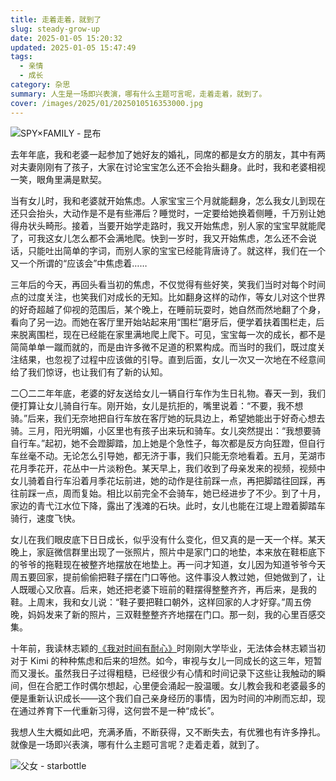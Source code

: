 ```yaml
---
title: 走着走着，就到了
slug: steady-grow-up
date: 2025-01-05 15:20:32
updated: 2025-01-05 15:47:49
tags:
  - 亲情
  - 成长
category: 杂思
summary: 人生是一场即兴表演，哪有什么主题可言呢，走着走着，就到了。
cover: /images/2025/01/2025010516353000.jpg
---
```


![SPY×FAMILY - 昆布](/images/2025/01/2025010516402400.jpg)

<MusicPlayer netease={759983} />

去年年底，我和老婆一起参加了她好友的婚礼，同席的都是女方的朋友，其中有两对夫妻刚刚有了孩子，大家在讨论宝宝怎么还不会抬头翻身。此时，我和老婆相视一笑，眼角里满是默契。

当有女儿时，我和老婆就开始焦虑。人家宝宝三个月就能翻身，怎么我女儿到现在还只会抬头，大动作是不是有些滞后？睡觉时，一定要给她换着侧睡，千万别让她得舟状头畸形。接着，当要开始学走路时，我又开始焦虑，别人家的宝宝早就能爬了，可我这女儿怎么都不会满地爬。快到一岁时，我又开始焦虑，怎么还不会说话，只能吐出简单的字词，而别人家的宝宝已经能背唐诗了。就这样，我们在一个又一个所谓的“应该会”中焦虑着……

三年后的今天，再回头看当初的焦虑，不仅觉得有些好笑，笑我们当时对每个时间点的过度关注，也笑我们对成长的无知。比如翻身这样的动作，等女儿对这个世界的好奇超越了仰视的范围后，某个晚上，在睡前玩耍时，她自然而然地翻了个身，看向了另一边。而她在客厅里开始站起来用“围栏”磨牙后，便学着扶着围栏走，后来脱离围栏，现在已经能在家里满地爬上爬下。可见，宝宝每一次的成长，都不是简简单单一蹴而就的，而是由许多微不足道的积累构成。而当时的我们，既过度关注结果，也忽视了过程中应该做的引导。直到后面，女儿一次又一次地在不经意间给了我们惊讶，也让我们有了新的认知。

二〇二二年年底，老婆的好友送给女儿一辆自行车作为生日礼物。春天一到，我们便打算让女儿骑自行车。刚开始，女儿是抗拒的，嘴里说着：“不要，我不想骑。”后来，我们无奈地把自行车放在客厅她的玩具边上，希望她能出于好奇心想去骑。三月，阳光明媚，小区里也有孩子出来玩和骑车。女儿突然提出：“我想要骑自行车。”起初，她不会蹬脚踏，加上她是个急性子，每次都是反方向狂蹬，但自行车丝毫不动。无论怎么引导她，都无济于事，我们只能无奈地看着。五月，芜湖市花月季花开，花丛中一片淡粉色。某天早上，我们收到了母亲发来的视频，视频中女儿骑着自行车沿着月季花坛前进，她的动作是往前踩一点，再把脚踏往回踩，再往前踩一点，周而复始。相比以前完全不会骑车，她已经进步了不少。到了十月，家边的青弋江水位下降，露出了浅滩的石块。此时，女儿也能在江堤上蹬着脚踏车骑行，速度飞快。

女儿在我们眼皮底下日日成长，似乎没有什么变化，但又真的是一天一个样。某天晚上，家庭微信群里出现了一张照片，照片中是家门口的地垫，本来放在鞋柜底下的爷爷的拖鞋现在被整齐地摆放在地垫上。再一问才知道，女儿因为知道爷爷今天周五要回家，提前偷偷把鞋子摆在门口等他。这件事没人教过她，但她做到了，让人既暖心又欣喜。后来，她还把老婆下班前的鞋摆得整整齐齐，再后来，是我的鞋。上周末，我和女儿说：“鞋子要把鞋口朝外，这样回家的人才好穿。”周五傍晚，妈妈发来了新的照片，三双鞋整整齐齐地摆在门口。那一刻，我的心里百感交集。

十年前，我读林志颖的[《我对时间有耐心》](/posts/having-a-lomo-life)时刚刚大学毕业，无法体会林志颖当初对于 Kimi 的种种焦虑和后来的坦然。如今，审视与女儿一同成长的这三年，短暂而又漫长。虽然我日子过得粗糙，已经很少有心情和时间记录下这些让我触动的瞬间，但在合肥工作时偶尔想起，心里便会涌起一股温暖。女儿教会我和老婆最多的便是重新认识成长——这个我们自己亲身经历的事情，因为时间的冲刷而忘却，现在通过养育下一代重新习得，这何尝不是一种“成长”。

我想人生大概如此吧，充满矛盾，不断获得，又不断失去，有优雅也有许多挣扎。就像是一场即兴表演，哪有什么主题可言呢？走着走着，就到了。

![父女 - starbottle](/images/2025/01/2025010516365100.jpg)
